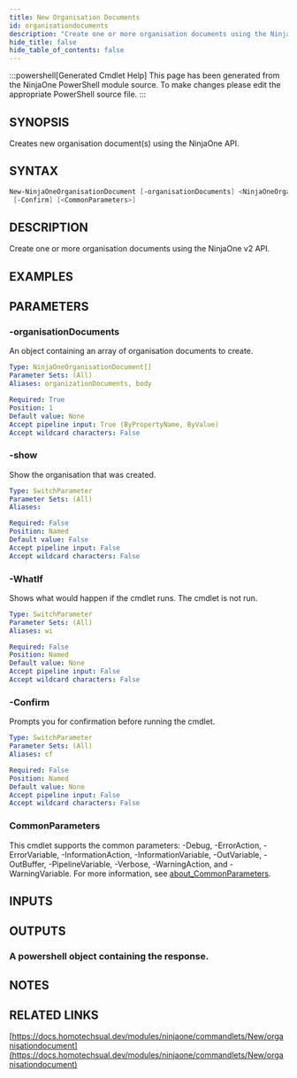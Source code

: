 ```yaml
---
title: New Organisation Documents
id: organisationdocuments
description: "Create one or more organisation documents using the NinjaOne v2 API."
hide_title: false
hide_table_of_contents: false
---
```


:::powershell[Generated Cmdlet Help]
This page has been generated from the NinjaOne PowerShell module source. To make changes please edit the appropriate PowerShell source file.
:::

## SYNOPSIS

Creates new organisation document(s) using the NinjaOne API.

## SYNTAX

```powershell
New-NinjaOneOrganisationDocument [-organisationDocuments] <NinjaOneOrganisationDocument[]> [-show] [-WhatIf]
 [-Confirm] [<CommonParameters>]
```

## DESCRIPTION

Create one or more organisation documents using the NinjaOne v2 API.

## EXAMPLES

## PARAMETERS

### -organisationDocuments

An object containing an array of organisation documents to create.

```yaml
Type: NinjaOneOrganisationDocument[]
Parameter Sets: (All)
Aliases: organizationDocuments, body

Required: True
Position: 1
Default value: None
Accept pipeline input: True (ByPropertyName, ByValue)
Accept wildcard characters: False
```

### -show

Show the organisation that was created.

```yaml
Type: SwitchParameter
Parameter Sets: (All)
Aliases:

Required: False
Position: Named
Default value: False
Accept pipeline input: False
Accept wildcard characters: False
```

### -WhatIf

Shows what would happen if the cmdlet runs.
The cmdlet is not run.

```yaml
Type: SwitchParameter
Parameter Sets: (All)
Aliases: wi

Required: False
Position: Named
Default value: None
Accept pipeline input: False
Accept wildcard characters: False
```

### -Confirm

Prompts you for confirmation before running the cmdlet.

```yaml
Type: SwitchParameter
Parameter Sets: (All)
Aliases: cf

Required: False
Position: Named
Default value: None
Accept pipeline input: False
Accept wildcard characters: False
```

### CommonParameters

This cmdlet supports the common parameters: -Debug, -ErrorAction, -ErrorVariable, -InformationAction, -InformationVariable, -OutVariable, -OutBuffer, -PipelineVariable, -Verbose, -WarningAction, and -WarningVariable. For more information, see [about_CommonParameters](http://go.microsoft.com/fwlink/?LinkID=113216).

## INPUTS


## OUTPUTS

### A powershell object containing the response.

## NOTES

## RELATED LINKS

[https://docs.homotechsual.dev/modules/ninjaone/commandlets/New/organisationdocument](https://docs.homotechsual.dev/modules/ninjaone/commandlets/New/organisationdocument)
